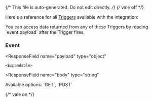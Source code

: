 {/* This file is auto-generated. Do not edit directly. */}
{/* vale off */}

Here's a reference for all [Triggers](/learn/reference/triggers/) available with the integration:


<Tip>
You can access data returned from any of these Triggers by reading `event.payload` after the Trigger fires.
</Tip>


### Event

  <ResponseField
    name="payload"
    type="object"
  >
    

    <Expandable>
  <ResponseField
    name="body"
    type="string"
  >
    
  </ResponseField>
  <ResponseField
    name="query"
    type="object"
    required
  >
    
  </ResponseField>
  <ResponseField
    name="path"
    type="string"
    required
  >
    
  </ResponseField>
  <ResponseField
    name="headers"
    type="object"
    required
  >
    
  </ResponseField>
  <ResponseField
    name="method"
    type="enum<string>"
    required
  >
    Available options: `GET`, `POST`
  </ResponseField>
    </Expandable>
  </ResponseField>


{/* vale on */}
